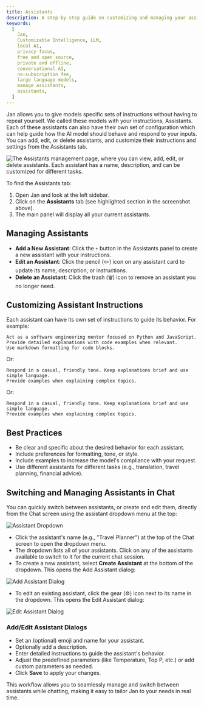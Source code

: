 ```yaml
---
title: Assistants
description: A step-by-step guide on customizing and managing your assistants.
keywords:
  [
    Jan,
    Customizable Intelligence, LLM,
    local AI,
    privacy focus,
    free and open source,
    private and offline,
    conversational AI,
    no-subscription fee,
    large language models,
    manage assistants,
    assistants,
  ]
---
```


Jan allows you to give models specific sets of instructions without having to repeat yourself. We called these
models with your instructions, Assistants. Each of these assistants can also have their own set of configuration
which can help guide how the AI model should behave and respond to your inputs. You can add, edit, or delete
assistants, and customize their instructions and settings from the Assistants tab.

![The Assistants management page, where you can view, add, edit, or delete assistants. Each assistant has a name,
description, and can be customized for different tasks.](../../../assets/assistants-ui-overview.png)

To find the Assistants tab:

1. Open Jan and look at the left sidebar.
2. Click on the **Assistants** tab (see highlighted section in the screenshot above).
3. The main panel will display all your current assistants.

## Managing Assistants

- **Add a New Assistant**: Click the `+` button in the Assistants panel to create a new assistant with your instructions.
- **Edit an Assistant**: Click the pencil (✏️) icon on any assistant card to update its name, description, or instructions.
- **Delete an Assistant**: Click the trash (🗑️) icon to remove an assistant you no longer need.

## Customizing Assistant Instructions

Each assistant can have its own set of instructions to guide its behavior. For example:

```
Act as a software engineering mentor focused on Python and JavaScript.
Provide detailed explanations with code examples when relevant.
Use markdown formatting for code blocks.
```

Or:

```
Respond in a casual, friendly tone. Keep explanations brief and use simple language.
Provide examples when explaining complex topics.
```

Or:

```
Respond in a casual, friendly tone. Keep explanations brief and use simple language.
Provide examples when explaining complex topics.
```

## Best Practices
- Be clear and specific about the desired behavior for each assistant.
- Include preferences for formatting, tone, or style.
- Include examples to increase the model's compliance with your request.
- Use different assistants for different tasks (e.g., translation, travel planning, financial advice).


## Switching and Managing Assistants in Chat

You can quickly switch between assistants, or create and edit them, directly from the Chat screen using the
assistant dropdown menu at the top:

![Assistant Dropdown](../../../assets/assistant-dropdown-updated.png)

- Click the assistant's name (e.g., "Travel Planner") at the top of the Chat screen to open the dropdown menu.
- The dropdown lists all of your assistants. Click on any of the assistants available to switch to it for the
current chat session.
- To create a new assistant, select **Create Assistant** at the bottom of the dropdown. This opens the Add Assistant dialog:

![Add Assistant Dialog](../../../assets/assistant-add-dialog.png)

- To edit an existing assistant, click the gear (⚙️) icon next to its name in the dropdown. This opens the Edit Assistant dialog:

![Edit Assistant Dialog](../../../assets/assistant-edit-dialog.png)

### Add/Edit Assistant Dialogs
- Set an (optional) emoji and name for your assistant.
- Optionally add a description.
- Enter detailed instructions to guide the assistant's behavior.
- Adjust the predefined parameters (like Temperature, Top P, etc.) or add custom parameters as needed.
- Click **Save** to apply your changes.

This workflow allows you to seamlessly manage and switch between assistants while chatting, making it easy to tailor
Jan to your needs in real time.
